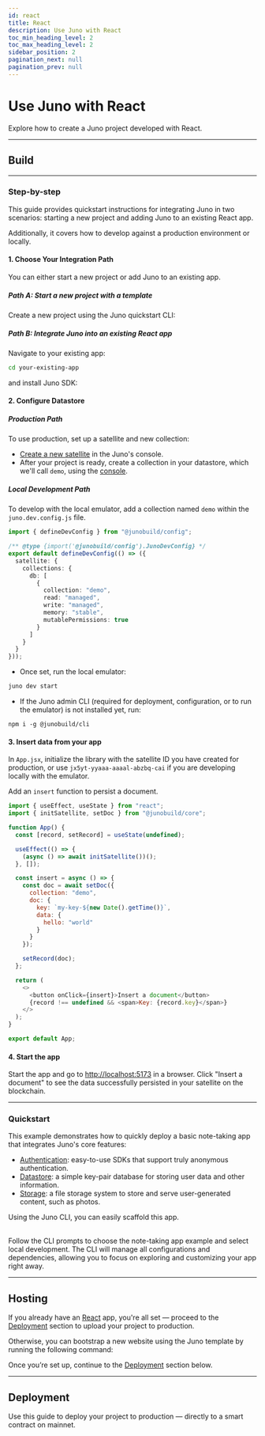 ```yaml
---
id: react
title: React
description: Use Juno with React
toc_min_heading_level: 2
toc_max_heading_level: 2
sidebar_position: 2
pagination_next: null
pagination_prev: null
---
```


# Use Juno with React

Explore how to create a Juno project developed with React.


<Choice />

---

## Build


<Build />

---

### Step-by-step

This guide provides quickstart instructions for integrating Juno in two scenarios: starting a new project and adding Juno to an existing React app.

Additionally, it covers how to develop against a production environment or locally.

#### 1. Choose Your Integration Path

You can either start a new project or add Juno to an existing app.

##### Path A: Start a new project with a template

Create a new project using the Juno quickstart CLI:


<Bash
  npm="npm create juno@latest -- --template react-starter"
  yarn="yarn create juno -- --template react-starter"
  pnpm="pnpm create juno -- --template react-starter"
/>

##### Path B: Integrate Juno into an existing React app

Navigate to your existing app:

```bash
cd your-existing-app
```

and install Juno SDK:


<Core />

#### 2. Configure Datastore

##### Production Path

To use production, set up a satellite and new collection:

- [Create a new satellite](../create-a-satellite.mdx) in the Juno's console.
- After your project is ready, create a collection in your datastore, which we'll call `demo`, using the [console](https://console.juno.build).

##### Local Development Path

To develop with the local emulator, add a collection named `demo` within the `juno.dev.config.js` file.

```typescript
import { defineDevConfig } from "@junobuild/config";

/** @type {import('@junobuild/config').JunoDevConfig} */
export default defineDevConfig(() => ({
  satellite: {
    collections: {
      db: [
        {
          collection: "demo",
          read: "managed",
          write: "managed",
          memory: "stable",
          mutablePermissions: true
        }
      ]
    }
  }
}));
```

- Once set, run the local emulator:

```bash
juno dev start
```

- If the Juno admin CLI (required for deployment, configuration, or to run the emulator) is not installed yet, run:

```
npm i -g @junobuild/cli
```

#### 3. Insert data from your app

In `App.jsx`, initialize the library with the satellite ID you have created for production, or use `jx5yt-yyaaa-aaaal-abzbq-cai` if you are developing locally with the emulator.

Add an `insert` function to persist a document.

```javascript title="App.jsx"
import { useEffect, useState } from "react";
import { initSatellite, setDoc } from "@junobuild/core";

function App() {
  const [record, setRecord] = useState(undefined);

  useEffect(() => {
    (async () => await initSatellite())();
  }, []);

  const insert = async () => {
    const doc = await setDoc({
      collection: "demo",
      doc: {
        key: `my-key-${new Date().getTime()}`,
        data: {
          hello: "world"
        }
      }
    });

    setRecord(doc);
  };

  return (
    <>
      <button onClick={insert}>Insert a document</button>
      {record !== undefined && <span>Key: {record.key}</span>}
    </>
  );
}

export default App;
```

#### 4. Start the app

Start the app and go to [http://localhost:5173](http://localhost:5173) in a browser. Click "Insert a document" to see the data successfully persisted in your satellite on the blockchain.


<WhatsNext />

---

### Quickstart

This example demonstrates how to quickly deploy a basic note-taking app that integrates Juno's core features:

- [Authentication](../build/authentication/index.md): easy-to-use SDKs that support truly anonymous authentication.
- [Datastore](../build/datastore/index.md): a simple key-pair database for storing user data and other information.
- [Storage](../build/storage.md): a file storage system to store and serve user-generated content, such as photos.

Using the Juno CLI, you can easily scaffold this app.

<Bash
  npm="npm create juno@latest -- --template react-example"
  yarn="yarn create juno -- --template react-example"
  pnpm="pnpm create juno -- --template react-example"
/>

<br />
Follow the CLI prompts to choose the note-taking app example and select local
development. The CLI will manage all configurations and dependencies, allowing
you to focus on exploring and customizing your app right away.

---

## Hosting

If you already have an [React](https://react.dev/) app, you're all set — proceed to the [Deployment](#deployment) section to upload your project to production.

Otherwise, you can bootstrap a new website using the Juno template by running the following command:

<Bash
  npm="npm create juno@latest -- --template react-starter"
  yarn="yarn create juno -- --template react-starter"
  pnpm="pnpm create juno -- --template react-starter"
/>

Once you’re set up, continue to the [Deployment](#deployment) section below.

---

## Deployment

Use this guide to deploy your project to production — directly to a smart contract on mainnet.


<Deploy index={1} />

[satellite]: ../terminology.md#satellite
